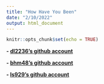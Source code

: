 ```yaml
---
title: "How Have You Been"
date: "2/10/2022"
output: html_document
---
```


```r
knitr::opts_chunk$set(echo = TRUE)
```

<b>
- [dl2236's github account](https://github.com/ls5340/r-collab-.git)
<br>

<b>
- [bhm48's github account](https://github.com/ls5340/r-collab-.git)
<br>

<b>
- [ls929's github account](https://github.com/ls5340/r-collab-.git)
<br>
